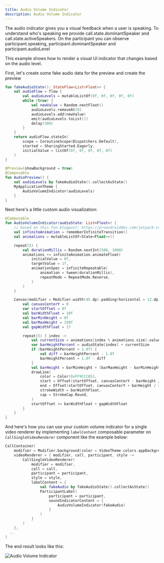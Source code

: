 ```yaml
---
title: Audio Volume Indicator
description: Audio Volume Indicator
---
```


The audio indicator gives you a visual feedback when a user is speaking.
To understand who's speaking we provide call.state.dominantSpeaker and call.state.activeSpeakers.
On the participant you can observe participant.speaking, participant.dominantSpeaker and participant.audioLevel

This example shows how to render a visual UI indicator that changes based on the audio level.

First, let's create some fake audio data for the preview and create the preview

```kotlin
fun fakeAudioState(): StateFlow<List<Float>> {
    val audioFlow = flow {
        val audioLevels = mutableListOf(0f, 0f, 0f, 0f, 0f)
        while (true) {
            val newValue = Random.nextFloat()
            audioLevels.removeAt(0)
            audioLevels.add(newValue)
            emit(audioLevels.toList())
            delay(300)
        }
    }
    return audioFlow.stateIn(
        scope = CoroutineScope(Dispatchers.Default),
        started = SharingStarted.Eagerly,
        initialValue = listOf(0f, 0f, 0f, 0f, 0f)
    )
}

@Preview(showBackground = true)
@Composable
fun AudioPreview() {
    val audioLevels by fakeAudioState().collectAsState()
    MyApplicationTheme {
        AudioVolumeIndicator(audioLevels)
    }
}
```

Next here's a little custom audio visualization:

```kotlin
@Composable
fun AudioVolumeIndicator(audioState: List<Float>) {
    // based on this fun blogpost: https://proandroiddev.com/jetpack-compose-tutorial-replicating-dribbble-audio-app-part-1-513ac91c02e3
    val infiniteAnimation = rememberInfiniteTransition()
    val animations = mutableListOf<State<Float>>()

    repeat(5) {
        val durationMillis = Random.nextInt(500, 1000)
        animations += infiniteAnimation.animateFloat(
            initialValue = 0f,
            targetValue = 1f,
            animationSpec = infiniteRepeatable(
                animation = tween(durationMillis),
                repeatMode = RepeatMode.Reverse,
            )
        )
    }

    Canvas(modifier = Modifier.width(45.dp).padding(horizontal = 12.dp)) {
        val canvasCenterY = 0
        var startOffset = 0f
        val barWidthFloat = 10f
        val barMinHeight = 0f
        val barMaxHeight = 150f
        val gapWidthFloat = 1f

        repeat(5) { index ->
            val currentSize = animations[index % animations.size].value
            var barHeightPercent = audioState[index] + currentSize
            if (barHeightPercent > 1.0f) {
                val diff = barHeightPercent - 1.0f
                barHeightPercent = 1.0f - diff
            }
            val barHeight = barMinHeight + (barMaxHeight - barMinHeight) * barHeightPercent
            drawLine(
                color = Color(0xFF9CCC65),
                start = Offset(startOffset, canvasCenterY - barHeight / 2),
                end = Offset(startOffset, canvasCenterY + barHeight / 2),
                strokeWidth = barWidthFloat,
                cap = StrokeCap.Round,
            )
            startOffset += barWidthFloat + gapWidthFloat
        }
    }
}
```

And here's how you can use your custom volume indicator for a single video renderer by implementing `labelContent` composable parameter on `CallSingleVideoRenderer` component like the example below:

```kotlin
CallContainer(
    modifier = Modifier.background(color = VideoTheme.colors.appBackground),
    videoRenderer = { modifier, call, participant, style ->
        CallSingleVideoRenderer(
            modifier = modifier,
            call = call,
            participant = participant,
            style = style,
            labelContent = {
                val fakeAudio by fakeAudioState().collectAsState()
                ParticipantLabel(
                    participant = participant,
                    soundIndicatorContent = {
                        AudioVolumeIndicator(fakeAudio)
                    }
                )
            }
        )
    },
  ..
)
```

The end result looks like this:

![Audio Volume Indicator](../assets/cookbook/volume-indicator.png)